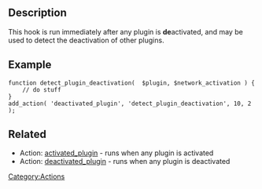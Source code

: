 {{Stub}}
==Description==
This hook is run immediately after any plugin is <b>de</b>activated, and may be used to detect the deactivation of other plugins.

==Example==
<pre>function detect_plugin_deactivation(  $plugin, $network_activation ) {
    // do stuff
}
add_action( 'deactivated_plugin', 'detect_plugin_deactivation', 10, 2 );</pre>

==Related==
* Action: [[Plugin_API/Action_Reference/activated_plugin|activated_plugin]] - runs when any plugin is activated
* Action: [[Plugin_API/Action_Reference/deactivated_plugin|deactivated_plugin]] - runs when any plugin is deactivated

[[Category:Actions]]